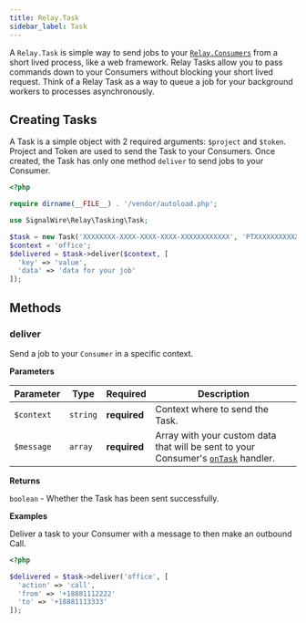 ```yaml
---
title: Relay.Task
sidebar_label: Task
---
```


[relay-consumers]: ../consumer
[consumer]: ../consumer#ontask

A `Relay.Task` is simple way to send jobs to your [`Relay.Consumers`][relay-consumers] from a short lived process, like a web framework. Relay Tasks allow you to pass commands down to your Consumers without blocking your short lived request. Think of a Relay Task as a way to queue a job for your background workers to processes asynchronously.

## Creating Tasks

A Task is a simple object with 2 required arguments: `$project` and `$token`. Project and Token are used to send the Task to your Consumers. Once created, the Task has only one method `deliver` to send jobs to your Consumer.

```php
<?php

require dirname(__FILE__) . '/vendor/autoload.php';

use SignalWire\Relay\Tasking\Task;

$task = new Task('XXXXXXXX-XXXX-XXXX-XXXX-XXXXXXXXXXXX', 'PTXXXXXXXXXXXXXXXXXXXXXXXXXXXXXXXXXXXXXXXXXXXXXXXX');
$context = 'office';
$delivered = $task->deliver($context, [
  'key' => 'value',
  'data' => 'data for your job'
]);
```

## Methods

### deliver

Send a job to your `Consumer` in a specific context.

**Parameters**

| Parameter | Type | Required | Description |
|-----------|------|----------|-------------|
| `$context` | `string` | **required** | Context where to send the Task. |
| `$message` | `array` | **required** | Array with your custom data that will be sent to your Consumer's [`onTask`][consumer] handler. |

**Returns**

`boolean` - Whether the Task has been sent successfully.

**Examples**

Deliver a task to your Consumer with a message to then make an outbound Call.

```php
<?php

$delivered = $task->deliver('office', [
  'action' => 'call',
  'from' => '+18881112222'
  'to' => '+18881113333'
]);
```